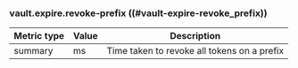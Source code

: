 ### vault.expire.revoke-prefix ((#vault-expire-revoke_prefix))

Metric type | Value | Description
----------- | ----- | -----------
summary     | ms    | Time taken to revoke all tokens on a prefix